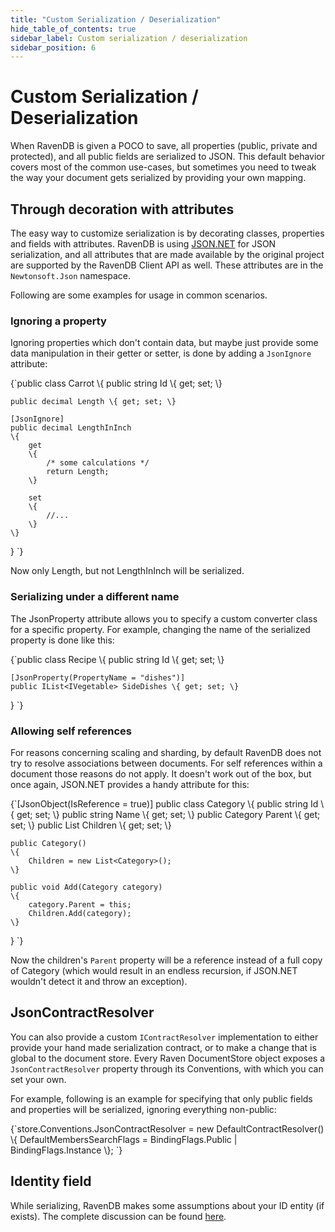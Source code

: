 ```yaml
---
title: "Custom Serialization / Deserialization"
hide_table_of_contents: true
sidebar_label: Custom serialization / deserialization
sidebar_position: 6
---
```



# Custom Serialization / Deserialization

When RavenDB is given a POCO to save, all properties (public, private and protected), and all public fields are serialized to JSON. This default behavior covers most of the common use-cases, but sometimes you need to tweak the way your document gets serialized by providing your own mapping.

## Through decoration with attributes 

The easy way to customize serialization is by decorating classes, properties and fields with attributes. RavenDB is using [JSON.NET](https://www.newtonsoft.com/json) for JSON serialization, and all attributes that are made available by the original project are supported by the RavenDB Client API as well. These attributes are in the `Newtonsoft.Json` namespace.

Following are some examples for usage in common scenarios.

### Ignoring a property

Ignoring properties which don't contain data, but maybe just provide some data manipulation in their getter or setter, is done by adding a `JsonIgnore` attribute:

<TabItem value="custom_serialization1" label="custom_serialization1">
<CodeBlock language="csharp">
{`public class Carrot
\{
    public string Id \{ get; set; \}

    public decimal Length \{ get; set; \}

    [JsonIgnore]
    public decimal LengthInInch
    \{
        get
        \{
            /* some calculations */
            return Length;
        \}

        set
        \{
            //...
        \}
    \}
\}
`}
</CodeBlock>
</TabItem>

Now only Length, but not LengthInInch will be serialized.

### Serializing under a different name

The JsonProperty attribute allows you to specify a custom converter class for a specific property. For example, changing the name of the serialized property is done like this:

<TabItem value="custom_serialization2" label="custom_serialization2">
<CodeBlock language="csharp">
{`public class Recipe
\{
    public string Id \{ get; set; \}

    [JsonProperty(PropertyName = "dishes")]
    public IList<IVegetable> SideDishes \{ get; set; \}
\}
`}
</CodeBlock>
</TabItem>

### Allowing self references

For reasons concerning scaling and sharding, by default RavenDB does not try to resolve associations between documents. For self references within a document those reasons do not apply. It doesn't work out of the box, but once again, JSON.NET provides a handy attribute for this:

<TabItem value="custom_serialization3" label="custom_serialization3">
<CodeBlock language="csharp">
{`[JsonObject(IsReference = true)]
public class Category
\{
    public string Id \{ get; set; \}
    public string Name \{ get; set; \}
    public Category Parent \{ get; set; \}
    public List<Category> Children \{ get; set; \}

    public Category()
    \{
        Children = new List<Category>();
    \}

    public void Add(Category category)
    \{
        category.Parent = this;
        Children.Add(category);
    \}
\}
`}
</CodeBlock>
</TabItem>

Now the children's `Parent` property will be a reference instead of a full copy of Category (which would result in an endless recursion, if JSON.NET wouldn't detect it and throw an exception).

## JsonContractResolver

You can also provide a custom `IContractResolver` implementation to either provide your hand made serialization contract, or to make a change that is global to the document store. Every Raven DocumentStore object exposes a `JsonContractResolver` property through its Conventions, with which you can set your own.

For example, following is an example for specifying that only public fields and properties will be serialized, ignoring everything non-public:

<TabItem value="custom_serialization4" label="custom_serialization4">
<CodeBlock language="csharp">
{`store.Conventions.JsonContractResolver = new DefaultContractResolver()
                                             \{
                                                 DefaultMembersSearchFlags =
                                                     BindingFlags.Public | BindingFlags.Instance
                                             \};
`}
</CodeBlock>
</TabItem>

## Identity field

While serializing, RavenDB makes some assumptions about your ID entity (if exists). The complete discussion can be found [here](https://ravendb.net/docs/theory/document-key-generation?version=1.0).